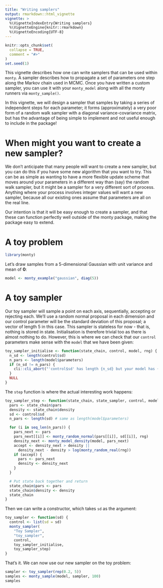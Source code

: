 ```yaml
---
title: "Writing samplers"
output: rmarkdown::html_vignette
vignette: >
  %\VignetteIndexEntry{Writing samplers}
  %\VignetteEngine{knitr::rmarkdown}
  %\VignetteEncoding{UTF-8}
---
```


```r
knitr::opts_chunk$set(
  collapse = TRUE,
  comment = "#>"
)
set.seed(1)
```

This vignette describes how one can write samplers that can be used within `monty`.  A sampler describes how to propagate a set of parameters one step along the Markov chain used in MCMC.  Once you have written a custom sampler, you can use it with your `monty_model` along with all the monty runners via `monty_sample()`.

In this vignette, we will design a sampler that samples by taking a series of independent steps for each parameter; it forms (approximately) a very poor form of a random walk sampler with a diagonal variance-covariance matrix, but has the advantage of being simple to implement and not useful enough to include in the package!

# When might you want to create a new sampler?

We don't anticipate that many people will want to create a new sampler, but you can do this if you have some new algorithm that you want to try.  This can be as simple as wanting to have a more flexible update scheme that moves around your parameters in a different way than (say) the random walk sampler, but it might be a sampler for a very different sort of process.  Anything where your process involves integer values will want a new sampler, because all our existing ones assume that parameters are all on the real line.

Our intention is that it will be easy enough to create a sampler, and that these can function perfectly well outside of the monty package, making the package easy to extend.

# A toy problem

```r
library(monty)
```

Let's draw samples from a 5-dimensional Gaussian with unit variance and mean of **0**:

```r
model <- monty_example("gaussian", diag(5))
```

# A toy sampler

Our toy sampler will sample a point on each axis, sequentially, accepting or rejecting each.  We'll use a random normal proposal in each dimension and our control parameter will be the standard deviation of this proposal; a vector of length 5 in this case.  This sampler is stateless for now - that is, nothing is stored in state.  Initialisation is therefore trivial too as there is almost nothing to do.  However, this is where we can check that our `control` parameters make sense with the `model` that we have been given:

```r
toy_sampler_initialise <- function(state_chain, control, model, rng) {
  n_sd <- length(control$sd)
  n_pars <- length(model$parameters)
  if (n_sd != n_pars) {
    cli::cli_abort("'control$sd' has length {n_sd} but your model has {n_pars} parameter{?s}")
  }
  NULL
}
```

The `step` function is where the actual interesting work happens:

```r
toy_sampler_step <- function(state_chain, state_sampler, control, model, rng) {
  pars <- state_chain$pars
  density <- state_chain$density
  sd <- control$sd
  n_pars <- length(sd) # same as length(model$parameters)

  for (i in seq_len(n_pars)) {
    pars_next <- pars
    pars_next[[i]] <- monty_random_normal(pars[[i]], sd[[i]], rng)
    density_next <- monty_model_density(model, pars_next)
    accept <- density_next > density ||
      density_next - density > log(monty_random_real(rng))
    if (accept) {
      pars <- pars_next
      density <- density_next
    }
  }

  # Put state back together and return
  state_chain$pars <- pars
  state_chain$density <- density
  state_chain
}
```

Then we can write a constructor, which takes `sd` as the argument:

```r
toy_sampler <- function(sd) {
  control <- list(sd = sd)
  monty_sampler(
    "Toy Sampler",
    "toy_sampler",
    control,
    toy_sampler_initialise,
    toy_sampler_step)
}
```

That's it.  We can now use our new sampler on the toy problem:

```r
sampler <- toy_sampler(rep(0.2, 5))
samples <- monty_sample(model, sampler, 100)
samples
```
